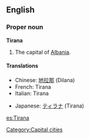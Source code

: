 {{wikipedia}}
==English==

===Proper noun===
'''Tirana'''
# The capital of [[Albania]].

====Translations====
{{top}}
*Chinese: [[地拉那]] (Dilana)
*French: Tirana
*Italian: Tirana
{{mid}}
*Japanese: [[ティラナ]] (Tirana)
{{bottom}}

[[Category:Capital cities]]

[[es:Tirana]]